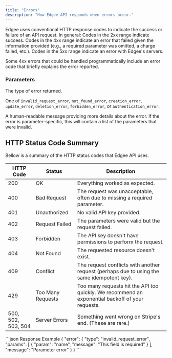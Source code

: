 ```yaml
---
title: "Errors"
description: "How Edgee API responds when errors occur."
---
```


Edgee uses conventional HTTP response codes to indicate the success or failure of an API request. 
In general: Codes in the 2xx range indicate success. 
Codes in the 4xx range indicate an error that failed given the information provided (e.g., a required parameter 
was omitted, a charge failed, etc.). 
Codes in the 5xx range indicate an error with Edgee's servers.

Some 4xx errors that could be handled programmatically include 
an error code that briefly explains the error reported.

### Parameters

<ResponseField name="type" type="string">
  The type of error returned. 
  
  One of <code>invalid_request_error</code>, <code>not_found_error</code>, <code>creation_error</code>,
  <code>update_error</code>, <code>deletion_error</code>, <code>forbidden_error</code>, or <code>authentication_error</code>.
</ResponseField>

<ResponseField name="message" type="string">
  A human-readable message providing more details about the error.
</ResponseField>

<ResponseField name="params" type="array">
  If the error is parameter-specific, this will contain a list of the parameters that were invalid.
</ResponseField>

## HTTP Status Code Summary

Bellow is a summary of the HTTP status codes that Edgee API uses.

| HTTP Code          | Status | Description |
| ------------------ | ------ | ----------- |
| 200                | OK	| Everything worked as expected. |
| 400                | Bad Request | The request was unacceptable, often due to missing a required parameter. |
| 401                | Unauthorized | No valid API key provided. |
| 402                | Request Failed | The parameters were valid but the request failed. |
| 403                | Forbidden | The API key doesn't have permissions to perform the request. |
| 404                | Not Found | The requested resource doesn't exist. |
| 409                | Conflict | The request conflicts with another request (perhaps due to using the same idempotent key). |
| 429                | Too Many Requests | Too many requests hit the API too quickly. We recommend an exponential backoff of your requests. |
| 500, 502, 503, 504 | Server Errors | Something went wrong on Stripe's end. (These are rare.) |

<ResponseExample>
```json Response Example
{
  "error": {
    "type": "invalid_request_error",
    "params": [
      {
        "param": "name",
        "message": "This field is required"
      }
    ],
    "message": "Parameter error"
  }
}
```
</ResponseExample>

<Snippet file="snippet-edgee-sdk.mdx"/>
